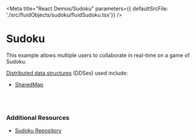 
<Meta title="React Demos/Sudoku" parameters={{ defaultSrcFile: './src/fluidObjects/sudoku/fluidSudoku.tsx'}} />

# Sudoku

This example allows multiple users to collaborate in real-time on a game of Sudoku.

<a href="https://agreeable-hill-0eeff5b10.azurestaticapps.net/docs/concepts/dds/" target="_blank">Distributed data structures</a> (DDSes) used include:

* <a href="https://agreeable-hill-0eeff5b10.azurestaticapps.net/apis/map/sharedmap/" target="_blank">SharedMap</a>

<Story name="Demo">
  <FluidLoader entryPoint={fluidExport} title={FluidSudokuName}></FluidLoader>
</Story>

<br /><br />

### Additional Resources

* <a href="https://github.com/microsoft/FluidExamples" target="_blank">Sudoku Repository</a>
